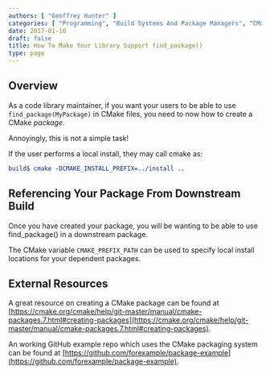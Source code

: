 ```yaml
---
authors: [ "Geoffrey Hunter" ]
categories: [ "Programming", "Build Systems And Package Managers", "CMake" ]
date: 2017-01-16
draft: false
title: How To Make Your Library Support find_package()
type: page
---
```



## Overview

As a code library maintainer, if you want your users to be able to use `find_package(MyPackage)` in CMake files, you need to now how to create a CMake _package_.

Annoyingly, this is not a simple task!

If the user performs a local install, they may call cmake as:

```cmake
build$ cmake -DCMAKE_INSTALL_PREFIX=../install ..
```

## Referencing Your Package From Downstream Build

Once you have created your package, you will be wanting to be able to use find_package() in a downstream package.

The CMake variable `CMAKE_PREFIX_PATH` can be used to specify local install locations for your dependent packages.

## External Resources

A great resource on creating a CMake package can be found at [https://cmake.org/cmake/help/git-master/manual/cmake-packages.7.html#creating-packages](https://cmake.org/cmake/help/git-master/manual/cmake-packages.7.html#creating-packages).

An working GitHub example repo which uses the CMake packaging system can be found at [https://github.com/forexample/package-example](https://github.com/forexample/package-example).
